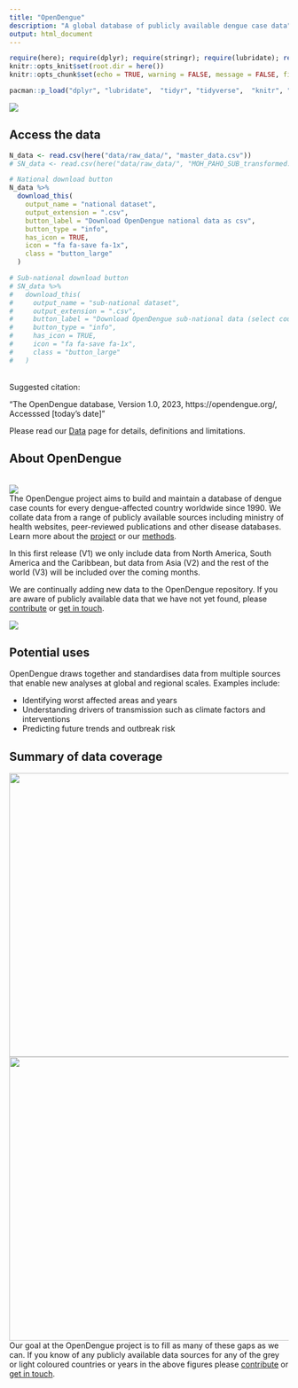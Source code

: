 ```yaml
---
title: "OpenDengue"
description: "A global database of publicly available dengue case data"
output: html_document
---
```

```r
require(here); require(dplyr); require(stringr); require(lubridate); require(distill)
knitr::opts_knit$set(root.dir = here())
knitr::opts_chunk$set(echo = TRUE, warning = FALSE, message = FALSE, fig.path="./figure/")

pacman::p_load("dplyr", "lubridate",  "tidyr", "tidyverse",  "knitr", "stringi", "zoo", "data.table", "ggplot2", "sf", 'rnaturalearth', "sf", "rnaturalearthdata", "distill", "downloadthis")

```
![](./figure/OpenDengue_map_28Apr2023.png)

## Access the data

```r
N_data <- read.csv(here("data/raw_data/", "master_data.csv"))
# SN_data <- read.csv(here("data/raw_data/", "MOH_PAHO_SUB_transformed.csv"))

# National download button
N_data %>%
  download_this(
    output_name = "national dataset",
    output_extension = ".csv",
    button_label = "Download OpenDengue national data as csv",
    button_type = "info",
    has_icon = TRUE,
    icon = "fa fa-save fa-1x",
    class = "button_large"
  )

# Sub-national download button
# SN_data %>%
#   download_this(
#     output_name = "sub-national dataset",
#     output_extension = ".csv",
#     button_label = "Download OpenDengue sub-national data (select countries) as csv",
#     button_type = "info",
#     has_icon = TRUE,
#     icon = "fa fa-save fa-1x",
#     class = "button_large"
#   )
```

<br>
Suggested citation:

"The OpenDengue database, Version 1.0, 2023, https://opendengue.org/, Accesssed [today's date]"

Please read our [Data](https://opendengue.github.io/master-repo/data.html) page for details, definitions and limitations.

## About OpenDengue
<br>
![](./figure/OpenDengue_logo.jpg)
<br>
The OpenDengue project aims to build and maintain a database of dengue case counts for every dengue-affected country worldwide since 1990. We collate data from a range of publicly available sources including ministry of health websites, peer-reviewed publications and other disease databases. Learn more about the [project](https://opendengue.org/project.html) or our [methods](https://opendengue.org/overview.html).

In this first release (V1) we only include data from North America, South America and the Caribbean, but data from Asia (V2) and the rest of the world (V3) will be included over the coming months.

We are continually adding new data to the OpenDengue repository. If you are aware of publicly available data that we have not yet found, please [contribute](https://opendengue.org/contribute.html) or [get in touch](mailto:contribute@opendengue.org).

![](./figure/Sum_icons.png)


## Potential uses
OpenDengue draws together and standardises data from multiple sources that enable new analyses at global and regional scales. Examples include:  

- Identifying worst affected areas and years
- Understanding drivers of transmission such as climate factors and interventions
- Predicting future trends and outbreak risk

## Summary of data coverage

<a href="./figure/heatmap_temporal_.html" target="_blank">
    <img height="512px" width="864px" border="0" align="left"  src="./figure/heatmap_temporal.png"/></a>


<a href="./figure/heatmap_spatial_.html" target="_blank">
    <img height="512px" width="864px" border="0" align="left"  src="./figure/heatmap_spatial.png"/></a>


Our goal at the OpenDengue project is to fill as many of these gaps as we can. If you know of any publicly available data sources for any of the grey or light coloured countries or years in the above figures please [contribute](https://opendengue.github.io/master-repo/contribute.html) or [get in touch](mailto:contribute@opendengue.org).